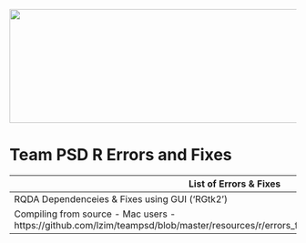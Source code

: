 <img src = "https://github.com/lzim/teampsd/blob/teampsd_style/teampsd_logo/team_psd_logo_sm.png"
     height = "200" width = "600">  
     
# Team PSD R Errors and Fixes

List of Errors & Fixes    |
-----------------   |
RQDA Dependenceies & Fixes using GUI ('RGtk2')    |
Compiling from source - Mac users - https://github.com/lzim/teampsd/blob/master/resources/r/errors_fixes/source%20compiling_mac.Rmd |
